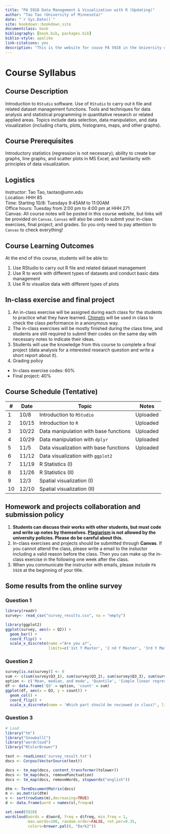 ```yaml
--- 
title: "PA 5928 Data Management & Visualization with R (Updating)"
author: "Tao Tao (University of Minnesota)"
date: "`r Sys.Date()`"
site: bookdown::bookdown_site
documentclass: book
bibliography: [book.bib, packages.bib]
biblio-style: apalike
link-citations: yes
description: "This is the website for couse PA 5928 in the University of Minnesota"
---
```


# Course Syllabus

## Course Description

Introduction to ``RStudio`` software. Use of ``RStudio`` to carry out ``R`` file and related dataset management functions. Tools and techniques for data analysis and statistical programming in quantitative research or related applied areas. Topics include data selection, data manipulation, and data visualization (including charts, plots, histograms, maps, and other graphs).

## Course Prerequisites

Introductory statistics (regression is not necessary); ability to create bar graphs, line graphs, and scatter plots in MS Excel; and familiarity with principles of data visualization.

## Logistics

Instructor: Tao Tao, taotao@umn.edu  
Location: HHH 85  
Time: Starting 10/8: Tuesdays 9:45AM to 11:00AM   
Office hours: Tuesday from 2:00 pm to 4:00 pm at HHH 271  
Canvas: All course notes will be posted in this course website, but links will be provided on ``Canvas``. ``Canvas`` will also be used to submit your in-class exercises, final project, and grades.  So you only need to pay attention to ``Canvas`` to check everything!

## Course Learning Outcomes

At the end of this course, students will be able to:

1. Use RStudio to carry out R file and related dataset management
2. Use R to work with different types of datasets and conduct basic data management
3. Use R to visualize data with different types of plots

## In-class exercise and final project

1. An in-class exercise will be assigned during each class for the students to practice what they have learned. [ChimeIn](https://chimein2.cla.umn.edu) will be used in class to check the class performance in a anonymous way.
2. The in-class exercises will be mostly finished during the class time, and students are still required to submit their codes on the same day with necessary notes to indicate their ideas.
3. Students will use the knowledge from this course to complete a final project (data analysis for a interested research question and write a short report about it).
4. Grading policy

* In-class exercise codes: 60%
* Final project: 40%

## Course Schedule (Tentative)


| #  | Date  | Topic                               | Notes |
|----|-------|-------------------------------------|-------|
| 1  | 10/8  | Introduction to ``RStudio``            |Uploaded |
| 2  | 10/15 | Introduction to ``R``                   |Uploaded |
| 3  | 10/22 | Data manipulation with base functions    |Uploaded |
| 4  | 10/29 | Data manipulation with ``dplyr``   |Uploaded |
| 5  | 11/5  | Data visualization with base functions  |Uploaded |
| 6  | 11/12 | Data visualization with ``ggplot2`` |       |
| 7  | 11/19 | R Statistics (I)                    |       |
| 8  | 11/26 | R Statistics (II)                   |       |
| 9  | 12/3  | Spatial visualization (I)           |       |
| 10 | 12/10 | Spatial visualization (II)          |       |

## Homework and projects collaboration and submission policy

1. **Students can discuss their works with other students, but must code and write up notes by themselves. [Plagiarism](https://communitystandards.umn.edu/content/plagiarism) is not allowed by the university policies. Please do be careful about this.**
2. In-class exercises and projects should be submitted through **Canvas**. If you cannot attend the class, please write a email to the instuctor including a valid reason before the class. Then you can make up the in-class exercise in the following one week after the class.
3. When you communicate the instructor with emails, please include ``PA 5928`` at the beginning of your title.

## Some results from the online survey

### Question 1

```r
library(readr)
survey<- read_csv("survey_results.csv", na = "empty")

library(ggplot2)
ggplot(survey, aes(x = Q2)) +
  geom_bar() +
  coord_flip() +
  scale_x_discrete(name ="Are you a?", 
                   limits=c('1st Y Master', '2 nd Y Master', '3rd Y Master', 'PhD'))
```

### Question 2

```r
survey[is.na(survey)] <- 0
sum <- c(sum(survey$Q3_1), sum(survey$Q3_2), sum(survey$Q3_3), sum(survey$Q3_4), sum(survey$Q3_5), sum(survey$Q3_6))
option <- c('Mean, median, and mode', 'Quantile', 'Simple linear regression', 'Multi-variable regression', 'Logistic regression', 'None of them')
df <- data.frame('Q3' = option, 'count' = sum)
ggplot(df, aes(x = Q3, y = count)) +
  geom_col() +
  coord_flip() +
  scale_x_discrete(name = 'Which part should be reviewed in class?', limits=df$Q3)

```

### Question 3

```r
# Load
library("tm")
library("SnowballC")
library("wordcloud")
library("RColorBrewer")

text <- readLines('survey_result.txt')
docs <- Corpus(VectorSource(text))

docs <- tm_map(docs, content_transformer(tolower))
docs <- tm_map(docs, removePunctuation)
docs <- tm_map(docs, removeWords, stopwords("english"))

dtm <- TermDocumentMatrix(docs)
m <- as.matrix(dtm)
v <- sort(rowSums(m),decreasing=TRUE)
d <- data.frame(word = names(v),freq=v)

set.seed(5928)
wordcloud(words = d$word, freq = d$freq, min.freq = 1,
          max.words=100, random.order=FALSE, rot.per=0.35, 
          colors=brewer.pal(8, "Dark2"))
```
